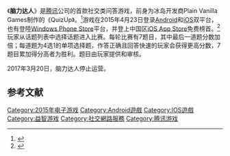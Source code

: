 {{refimprove|time=2015-06-08T10:26:32+00:00}}

{{NoteTA
| G1=Games
}}

《'''脑力达人'''》是[[腾讯|腾讯]]公司的首款社交类问答游戏，前身为冰岛开发商Plain Vanilla Games制作的《QuizUp》。<ref>{{Cite web |url=http://news.4399.com/gonglue/nldr/zixun/m/510536.html |title=存档副本 |access-date=2015-06-08 |archive-date=2019-06-04 |archive-url=https://web.archive.org/web/20190604180802/http://news.4399.com/gonglue/nldr/zixun/m/510536.html |dead-url=no }}</ref>游戏在2015年4月23日登录[[Android|Android]]和[[iOS|iOS]]双平台，也有登陸[[Windows_Phone_Store|Windows Phone Store]]平台，并登上中国区[[App_Store_(iOS)|iOS App Store]]免费榜首。<ref>{{cite web |url=http://news.766.com/dl/2015-04-17/2488860.shtml |title=存档副本 |accessdate=2015-06-08 |deadurl=yes |archiveurl=https://web.archive.org/web/20151208140933/http://news.766.com/dl/2015-04-17/2488860.shtml |archivedate=2015-12-08 }}</ref>玩家从话题列表中选择话题进入比赛。每轮比赛有7题目，其中最后一道题分数加倍；每道题为4选1的单项选择题，作答正确且回答快速的玩家会获得更高分数，7题目累加得分高者为胜利。题目由玩家提供和审核。

2017年3月20日，脑力达人停止运营。

== 参考文献 ==
{{Reflist}}

{{腾讯游戏}}

{{DEFAULTSORT:Nao Li Da Ren}}
[[Category:2015年电子游戏|Category:2015年电子游戏]]
[[Category:Android遊戲|Category:Android遊戲]]
[[Category:IOS遊戲|Category:IOS遊戲]]
[[Category:益智游戏|Category:益智游戏]]
[[Category:社交網路服務|Category:社交網路服務]]
[[Category:腾讯游戏|Category:腾讯游戏]]

{{puzzle-videogame-stub}}